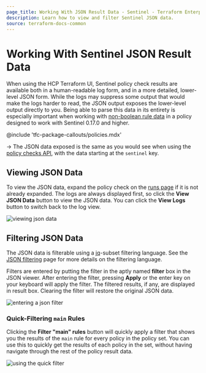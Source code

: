 ```yaml
---
page_title: Working With JSON Result Data - Sentinel - Terraform Enterprise
description: Learn how to view and filter Sentinel JSON data.
source: terraform-docs-common
---
```


# Working With Sentinel JSON Result Data

When using the HCP Terraform UI, Sentinel policy check results are available
both in a human-readable log form, and in a more detailed, lower-level JSON
form.  While the logs may suppress some output that would make the logs harder
to read, the JSON output exposes the lower-level output directly to you. Being
able to parse this data in its entirety is especially important when working
with [non-boolean rule
data](https://docs.hashicorp.com/sentinel/language/rules#non-boolean-values) in
a policy designed to work with Sentinel 0.17.0 and higher.

<!-- BEGIN: TFC:only name:pnp-callout -->

@include 'tfc-package-callouts/policies.mdx'

<!-- END: TFC:only name:pnp-callout -->

-> The JSON data exposed is the same as you would see when using the [policy
checks API](/terraform/enterprise/api-docs/policy-checks), with the data starting at the
`sentinel` key.

## Viewing JSON Data

To view the JSON data, expand the policy check on the [runs
page](/terraform/enterprise/run/manage) if it is not already expanded. The logs are
always displayed first, so click the **View JSON Data** button to view the JSON
data. You can click the **View Logs** button to switch back to the log view.

![viewing json data](/img/docs/sentinel-view-json.png)

## Filtering JSON Data

The JSON data is filterable using a [jq](https://stedolan.github.io/jq/)-subset
filtering language. See the [JSON
filtering](/terraform/enterprise/workspaces/json-filtering) page for more details on
the filtering language.

Filters are entered by putting the filter in the aptly named **filter** box in
the JSON viewer. After entering the filter, pressing **Apply** or the enter key
on your keyboard will apply the filter. The filtered results, if any, are
displayed in result box. Clearing the filter will restore the original JSON
data.

![entering a json filter](/img/docs/sentinel-json-enter-filter.png)

### Quick-Filtering `main` Rules

Clicking the **Filter "main" rules** button will quickly apply a filter that
shows you the results of the `main` rule for every policy in the policy set. You
can use this to quickly get the results of each policy in the set, without
having navigate through the rest of the policy result data.

![using the quick filter](/img/docs/sentinel-json-quick-filter.png)
